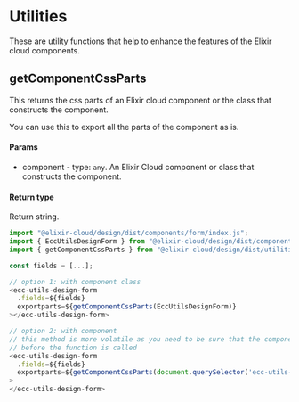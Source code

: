 
# Utilities

These are utility functions that help to enhance the features of the Elixir cloud components.

## getComponentCssParts

This returns the css parts of an Elixir cloud component or the class that constructs the component.

<Callout emoji='👀' type='info'>
  You can use this to export all the parts of the component as is.
</Callout>

#### Params

- component - type: `any`. An Elixir Cloud component or class that constructs the component.

#### Return type

Return string.

```js [HTML] filename="example" showLineNumbers {3, 10, 18}
import "@elixir-cloud/design/dist/components/form/index.js";
import { EccUtilsDesignForm } from "@elixir-cloud/design/dist/components/index.js";
import { getComponentCssParts } from "@elixir-cloud/design/dist/utilities/index.js";

const fields = [...];

// option 1: with component class
<ecc-utils-design-form
  .fields=${fields}
  exportparts=${getComponentCssParts(EccUtilsDesignForm)}
></ecc-utils-design-form>

// option 2: with component
// this method is more volatile as you need to be sure that the component has been rendered
// before the function is called
<ecc-utils-design-form
  .fields=${fields}
  exportparts=${getComponentCssParts(document.querySelector('ecc-utils-design-form'))}
>
</ecc-utils-design-form>
```
